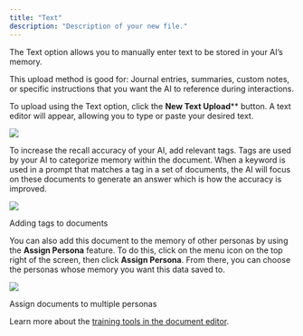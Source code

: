 ```yaml
---
title: "Text"
description: "Description of your new file."
---
```


The Text option allows you to manually enter text to be stored in your AI’s memory.

This upload method is good for:
Journal entries, summaries, custom notes, or specific instructions that you want the AI to reference during interactions.

To upload using the Text option, click the **New Text Upload**\*\* button. A text editor will appear, allowing you to type or paste your desired text.

![](image.png)

To increase the recall accuracy of your AI, add relevant tags. Tags are used by your AI to categorize memory within the document. When a keyword is used in a prompt that matches a tag in a set of documents, the AI will focus on these documents to generate an answer which is how the accuracy is improved.

![](image.png)

Adding tags to documents

You can also add this document to the memory of other personas by using the **Assign Persona** feature. To do this, click on the menu icon on the top right of the screen, then click **Assign Persona**. From there, you can choose the personas whose memory you want this data saved to.

![](image.png)

Assign documents to multiple personas

Learn more about the [training tools in the document editor](/o/nbVBaUyixnBYw8JgeVIt/s/dbMN7r709l6jIY1z4OHN/training-your-ai/training-tools-in-the-document-editor).
